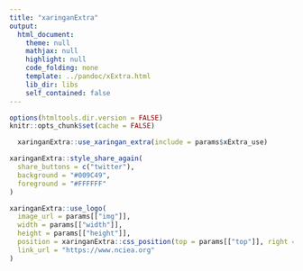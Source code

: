 ```yaml
---
title: "xaringanExtra"
output:
  html_document:
    theme: null
    mathjax: null
    highlight: null
    code_folding: none
    template: ../pandoc/xExtra.html
    lib_dir: libs
    self_contained: false
---
```


```r
options(htmltools.dir.version = FALSE)
knitr::opts_chunk$set(cache = FALSE)
```

```r
  xaringanExtra::use_xaringan_extra(include = params$xExtra_use)
```

```r
xaringanExtra::style_share_again(
  share_buttons = c("twitter"),
  background = "#009C49",
  foreground = "#FFFFFF"
)
```

```r
xaringanExtra::use_logo(
  image_url = params[["img"]],
  width = params[["width"]],
  height = params[["height"]],
  position = xaringanExtra::css_position(top = params[["top"]], right = params[["right"]]),
  link_url = "https://www.nciea.org"
)
```
